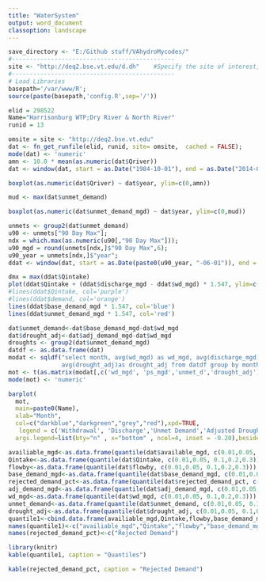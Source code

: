 ```yaml
---
title: "WaterSystem"
output: word_document
classoption: landscape
---
```


```r
save_directory <- "E:/Github stuff/VAhydroMycodes/"
#----------------------------------------------
site <- "http://deq2.bse.vt.edu/d.dh"    #Specify the site of interest, either d.bet OR d.dh
#----------------------------------------------
# Load Libraries
basepath='/var/www/R';
source(paste(basepath,'config.R',sep='/'))
```

```r
elid = 298522                                                                 
Name="Harrisonburg WTP;Dry River & North River"
runid = 13
```

```r
omsite = site <- "http://deq2.bse.vt.edu"
dat <- fn_get_runfile(elid, runid, site= omsite,  cached = FALSE);
mode(dat) <- 'numeric'
amn <- 10.0 * mean(as.numeric(dat$Qriver))
dat <- window(dat, start = as.Date("1984-10-01"), end = as.Date("2014-09-30"));

```


```r
boxplot(as.numeric(dat$Qriver) ~ dat$year, ylim=c(0,amn))
```

```r
mud <- max(dat$unmet_demand)

boxplot(as.numeric(dat$unmet_demand_mgd) ~ dat$year, ylim=c(0,mud))

unmets <- group2(dat$unmet_demand)
u90 <- unmets["90 Day Max"];
ndx = which.max(as.numeric(u90[,"90 Day Max"]));
u90_mgd = round(unmets[ndx,]$"90 Day Max",6);
u90_year = unmets[ndx,]$"year";
ddat <- window(dat, start = as.Date(paste0(u90_year, "-06-01")), end = as.Date(paste0(u90_year,"-09-15") ));

dmx = max(ddat$Qintake)
plot(ddat$Qintake + (ddat$discharge_mgd - ddat$wd_mgd) * 1.547, ylim=c(0,dmx))
#lines(ddat$Qintake, col='purple')
#lines(ddat$demand, col='orange')
lines(ddat$base_demand_mgd * 1.547, col='blue')
lines(ddat$unmet_demand_mgd * 1.547, col='red')

```

```r
dat$unmet_demand<-dat$base_demand_mgd-dat$wd_mgd
dat$drought_adj<-dat$adj_demand_mgd-dat$wd_mgd
droughts <- group2(dat$unmet_demand_mgd)
datdf <- as.data.frame(dat)
modat <- sqldf("select month, avg(wd_mgd) as wd_mgd, avg(discharge_mgd) as ps_mgd, avg(unmet_demand)as unmet_d,
               avg(drought_adj)as drought_adj from datdf group by month")
mot <- t(as.matrix(modat[,c('wd_mgd', 'ps_mgd','unmet_d','drought_adj')]) )
mode(mot) <- 'numeric'

```


```r
barplot(
  mot,
  main=paste0(Name),
  xlab="Month", 
  col=c("darkblue","darkgreen","grey","red"),xpd=TRUE,
   legend = c('Withdrawal', 'Discharge','Unmet Demand','Adjusted Drought'),
  args.legend=list(bty="n" , x="bottom" , ncol=4, inset = -0.20),beside=TRUE)

```

```r
availiable_mgd<-as.data.frame(quantile(dat$available_mgd, c(0.01,0.05, 0.1,0.2,0.3)))
Qintake<-as.data.frame(quantile(dat$Qintake, c(0.01,0.05, 0.1,0.2,0.3)))
flowby<-as.data.frame(quantile(dat$flowby, c(0.01,0.05, 0.1,0.2,0.3)))
base_demand_mgd<-as.data.frame(quantile(dat$base_demand_mgd, c(0.01,0.05, 0.1,0.2,0.3)))
rejected_demand_pct<-as.data.frame(quantile(dat$rejected_demand_pct, c(0.9,0.95, 0.97,0.98,0.99, 1.0), na.rm=TRUE))
adj_demand_mgd<-as.data.frame(quantile(dat$adj_demand_mgd, c(0.01,0.05, 0.1,0.2,0.3),na.rm=TRUE))
wd_mgd<-as.data.frame(quantile(dat$wd_mgd, c(0.01,0.05, 0.1,0.2,0.3)))
unmet_demand<-as.data.frame(quantile(dat$unmet_demand, c(0.01,0.05, 0.1,0.2,0.3)))
drought_adj<-as.data.frame(quantile(dat$drought_adj, c(0.01,0.05, 0.1,0.2,0.3)))
quantile1<-cbind.data.frame(availiable_mgd,Qintake,flowby,base_demand_mgd,adj_demand_mgd,wd_mgd,unmet_demand,drought_adj)
names(quantile1)<-c("availiable_mgd","Qintake","flowby","base_demand_mgd","adj_demand_mgd","wd_mgd","unmet_demand","drought_adj")
names(rejected_demand_pct)<-c("Rejected Demand")

```

```r
library(knitr)
kable(quantile1, caption = "Quantiles")
```

```r

kable(rejected_demand_pct, caption = "Rejected Demand")
```